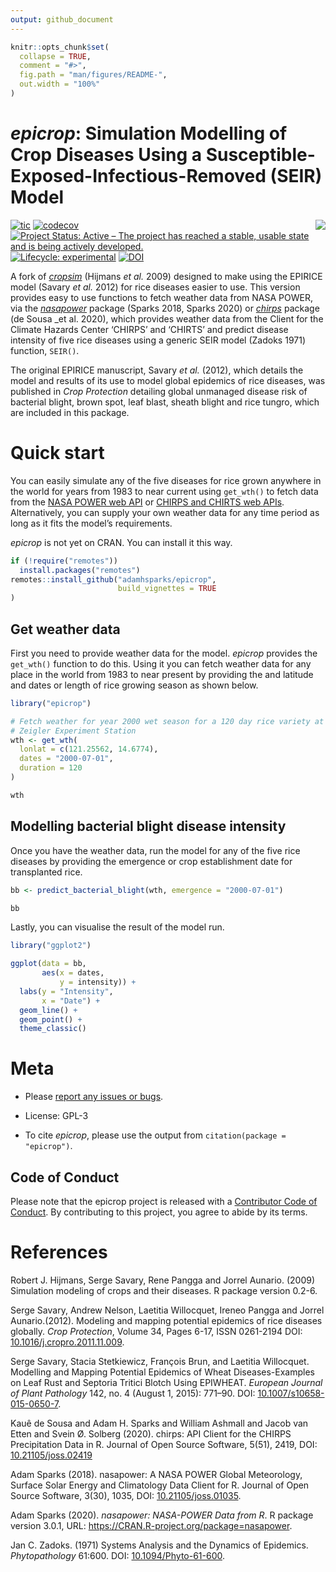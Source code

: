 ```yaml
---
output: github_document
---
```


<!-- README.md is generated from README.Rmd. Please edit that file -->

```r
knitr::opts_chunk$set(
  collapse = TRUE,
  comment = "#>",
  fig.path = "man/figures/README-",
  out.width = "100%"
)
```

# _epicrop_: Simulation Modelling of Crop Diseases Using a Susceptible-Exposed-Infectious-Removed (SEIR) Model

<img align="right" src="man/figures/logo.png">

<!-- badges: start -->

[![tic](https://github.com/adamhsparks/epicrop/workflows/tic/badge.svg?branch=main)](https://github.com/adamhsparks/epicrop/actions)
[![codecov](https://codecov.io/gh/adamhsparks/epicrop/branch/main/graph/badge.svg?token=NWrKsX9MaP)](https://codecov.io/gh/adamhsparks/epicrop)
[![Project Status: Active – The project has reached a stable, usable state and is being actively developed.](https://www.repostatus.org/badges/latest/active.svg)](https://www.repostatus.org/#active)
[![Lifecycle: experimental](https://img.shields.io/badge/lifecycle-experimental-orange.svg)](https://lifecycle.r-lib.org/articles/stages.html#experimental)
[![DOI](https://zenodo.org/badge/58613738.svg)](https://zenodo.org/badge/latestdoi/58613738)
<!-- badges: end -->

A fork of [_cropsim_](https://r-forge.r-project.org/R/?group_id=335) (Hijmans _et al._ 2009) designed to make using the EPIRICE model (Savary _et al._ 2012) for rice diseases easier to use.
This version provides easy to use functions to fetch weather data from NASA POWER, via the [_nasapower_](https://cran.r-project.org/package=nasapower) package (Sparks 2018, Sparks 2020) or [_chirps_](https://docs.ropensci.org/chirps/) package (de Sousa _et al. 2020), which provides weather data from the Client for the Climate Hazards Center 'CHIRPS' and 'CHIRTS' and predict disease intensity of five rice diseases using a generic SEIR model (Zadoks 1971) function, `SEIR()`.

The original EPIRICE manuscript, Savary _et al._ (2012), which details the model and results of its use to model global epidemics of rice diseases, was published in _Crop Protection_ detailing global unmanaged disease risk of bacterial blight, brown spot, leaf blast, sheath blight and rice tungro, which are included in this package.

# Quick start

You can easily simulate any of the five diseases for rice grown anywhere in the world for years from 1983 to near current using `get_wth()` to fetch data from the [NASA POWER web API](https://power.larc.nasa.gov) or [CHIRPS and CHIRTS web APIs](https://chc.ucsb.edu/data).
Alternatively, you can supply your own weather data for any time period as long as it fits the model’s requirements.

_epicrop_ is not yet on CRAN. You can install it this way.

```r
if (!require("remotes"))
  install.packages("remotes")
remotes::install_github("adamhsparks/epicrop",
                        build_vignettes = TRUE
)
```

## Get weather data

First you need to provide weather data for the model. _epicrop_ provides the `get_wth()` function to do this.
Using it you can fetch weather data for any place in the world from 1983 to near present by providing the and latitude and dates or length of rice growing season as shown below.

```r
library("epicrop")

# Fetch weather for year 2000 wet season for a 120 day rice variety at the IRRI
# Zeigler Experiment Station
wth <- get_wth(
  lonlat = c(121.25562, 14.6774),
  dates = "2000-07-01",
  duration = 120
)

wth
```

## Modelling bacterial blight disease intensity

Once you have the weather data, run the model for any of the five rice diseases by providing the emergence or crop establishment date for transplanted rice.

```r
bb <- predict_bacterial_blight(wth, emergence = "2000-07-01")

bb
```

Lastly, you can visualise the result of the model run.

```r
library("ggplot2")

ggplot(data = bb,
       aes(x = dates,
           y = intensity)) +
  labs(y = "Intensity",
       x = "Date") +
  geom_line() +
  geom_point() +
  theme_classic()
```

# Meta

  - Please [report any issues or bugs](https://github.com/adamhsparks/epicrop/issues).

  - License: GPL-3

  - To cite _epicrop_, please use the output from `citation(package = "epicrop")`.
  
## Code of Conduct

Please note that the epicrop project is released with a [Contributor Code of Conduct](http://adamhsparks.github.io/epicrop/CODE_OF_CONDUCT.html).
By contributing to this project, you agree to abide by its terms.

# References

Robert J. Hijmans, Serge Savary, Rene Pangga and Jorrel Aunario. (2009) Simulation modeling of crops and their diseases. R package version 0.2-6.

Serge Savary, Andrew Nelson, Laetitia Willocquet, Ireneo Pangga and Jorrel Aunario.(2012). Modeling and mapping potential epidemics of rice diseases globally. _Crop Protection_, Volume 34, Pages 6-17, ISSN 0261-2194 DOI: [10.1016/j.cropro.2011.11.009](https://doi.org/10.1016/j.cropro.2011.11.009).

Serge Savary, Stacia Stetkiewicz, François Brun, and Laetitia Willocquet. Modelling and Mapping Potential Epidemics of Wheat Diseases-Examples on Leaf Rust and Septoria Tritici Blotch Using EPIWHEAT. _European Journal of Plant Pathology_ 142, no. 4 (August 1, 2015): 771–90. DOI: [10.1007/s10658-015-0650-7](https://doi.org/10.1007/s10658-015-0650-7).

Kauê de Sousa and Adam H. Sparks and William Ashmall and Jacob van Etten and Svein Ø. Solberg (2020). chirps: API Client for the CHIRPS Precipitation Data in R. Journal of Open Source Software, 5(51), 2419, DOI: [10.21105/joss.02419](https://doi.org/10.21105/joss.02419)

Adam Sparks (2018). nasapower: A NASA POWER Global Meteorology, Surface Solar Energy and Climatology Data Client for R. Journal of Open Source Software, 3(30), 1035, DOI: [10.21105/joss.01035](https://doi.org/10.21105/joss.01035).

Adam Sparks (2020). _nasapower: NASA-POWER Data from R_. R package version 3.0.1, URL: <https://CRAN.R-project.org/package=nasapower>.

Jan C. Zadoks. (1971) Systems Analysis and the Dynamics of Epidemics. _Phytopathology_ 61:600. DOI: [10.1094/Phyto-61-600](https://doi.org/10.1094/Phyto-61-600).
